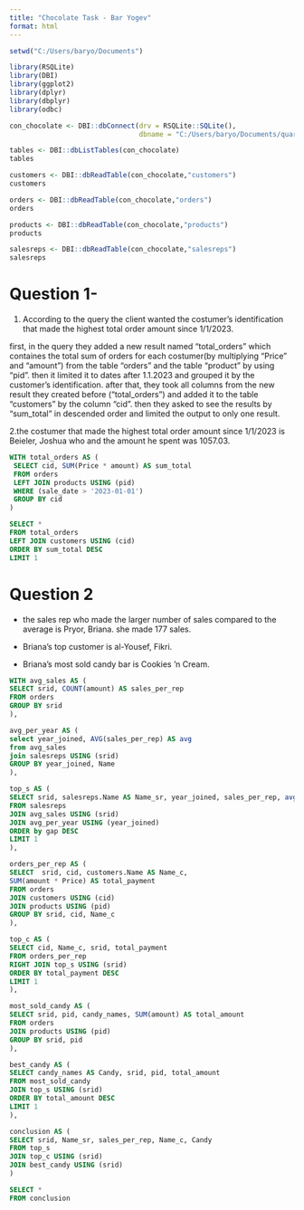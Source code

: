 ---
title: "Chocolate Task - Bar Yogev"
format: html
---
```{r}

setwd("C:/Users/baryo/Documents")

library(RSQLite)
library(DBI)
library(ggplot2)
library(dplyr)
library(dbplyr)
library(odbc)
```


```{r}

con_chocolate <- DBI::dbConnect(drv = RSQLite::SQLite(),
                                dbname = "C:/Users/baryo/Documents/quarto/chocolate.sqlite")

tables <- DBI::dbListTables(con_chocolate)
tables

customers <- DBI::dbReadTable(con_chocolate,"customers")
customers

orders <- DBI::dbReadTable(con_chocolate,"orders")
orders

products <- DBI::dbReadTable(con_chocolate,"products")
products

salesreps <- DBI::dbReadTable(con_chocolate,"salesreps")
salesreps
```


# Question 1- 
1. According to the query the client wanted the costumer's identification that made the highest total order amount since 1/1/2023.

first, in the query they added a new result named "total_orders" which containes the total sum of orders for each costumer(by multiplying "Price" and "amount") from the table "orders" and the table "product" by using "pid". then it limited it to dates after 1.1.2023 and grouped it by the customer’s identification. after that, they took all columns from the new result they created before ("total_orders") and added it to the table "customers" by the column "cid". then they asked to see the results by "sum_total" in descended order and limited the output to only one result.

2.the costumer that made the highest total order amount since 1/1/2023 is Beieler, Joshua
who and the amount he spent was 1057.03.

```{sql, connection = con_chocolate, output.var = Q1}

WITH total_orders AS (
 SELECT cid, SUM(Price * amount) AS sum_total
 FROM orders
 LEFT JOIN products USING (pid)
 WHERE (sale_date > '2023-01-01')
 GROUP BY cid
)

SELECT *
FROM total_orders
LEFT JOIN customers USING (cid)
ORDER BY sum_total DESC
LIMIT 1


```



# Question 2

- the sales rep who made the larger number of sales compared to the average is Pryor, Briana. she made 177 sales.

- Briana's top customer is al-Yousef, Fikri.

- Briana's most sold candy bar is Cookies 'n Cream.

```{sql, connection = con_chocolate, output.var = Q2b}


WITH avg_sales AS (
SELECT srid, COUNT(amount) AS sales_per_rep
FROM orders 
GROUP BY srid
),

avg_per_year AS (
select year_joined, AVG(sales_per_rep) AS avg
from avg_sales
join salesreps USING (srid)
GROUP BY year_joined, Name
),

top_s AS (
SELECT srid, salesreps.Name AS Name_sr, year_joined, sales_per_rep, avg, (sales_per_rep - avg) AS gap
FROM salesreps
JOIN avg_sales USING (srid)
JOIN avg_per_year USING (year_joined)
ORDER by gap DESC
LIMIT 1
),

orders_per_rep AS (
SELECT  srid, cid, customers.Name AS Name_c, 
SUM(amount * Price) AS total_payment
FROM orders 
JOIN customers USING (cid) 
JOIN products USING (pid)
GROUP BY srid, cid, Name_c
),

top_c AS (
SELECT cid, Name_c, srid, total_payment
FROM orders_per_rep
RIGHT JOIN top_s USING (srid)
ORDER BY total_payment DESC
LIMIT 1
),

most_sold_candy AS (
SELECT srid, pid, candy_names, SUM(amount) AS total_amount
FROM orders
JOIN products USING (pid)
GROUP BY srid, pid
),

best_candy AS (
SELECT candy_names AS Candy, srid, pid, total_amount
FROM most_sold_candy
JOIN top_s USING (srid)
ORDER BY total_amount DESC
LIMIT 1
),

conclusion AS (
SELECT srid, Name_sr, sales_per_rep, Name_c, Candy
FROM top_s
JOIN top_c USING (srid)
JOIN best_candy USING (srid)
)

SELECT *
FROM conclusion

```

